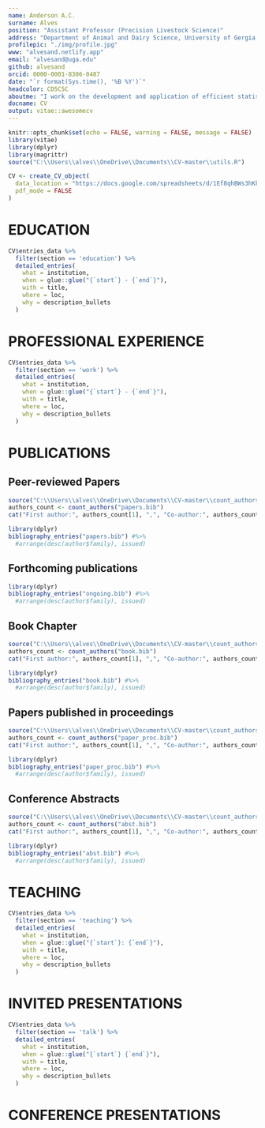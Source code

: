 ---
name: Anderson A.C.
surname: Alves
position: "Assistant Professor (Precision Livestock Science)"
address: "Department of Animal and Dairy Science, University of Gergia, 425 River Rd, Athens, GA, USA, 30602"
profilepic: "./img/profile.jpg"
www: "alvesand.netlify.app"
email: "alvesand@uga.edu"
github: alvesand
orcid: 0000-0001-8306-0487 
date: "`r format(Sys.time(), '%B %Y')`"
headcolor: CD5C5C
aboutme: "I work on the development and application of efficient statistical learning methods and computational tools for the analysis of large livestock data. My research agenda center on combining on-farm sensor data and artificial intelligence (AI) techniques to create decision-making tools, supporting efficient and sustainable livestock farming"
docname: CV
output: vitae::awesomecv
---

```{r setup, include=FALSE}
knitr::opts_chunk$set(echo = FALSE, warning = FALSE, message = FALSE)
library(vitae)
library(dplyr)
library(magrittr)
source("C:\\Users\\alves\\OneDrive\\Documents\\CV-master\\utils.R")

CV <- create_CV_object(
  data_location = "https://docs.google.com/spreadsheets/d/1Ef8qhBWs3hKk17O4mnHVio4fXTJeSmqzWW8W8UT79dU/edit?usp=sharing",  
  pdf_mode = FALSE
)

```

# EDUCATION

```{r}
CV$entries_data %>% 
  filter(section == 'education') %>% 
  detailed_entries(
    what = institution,
    when = glue::glue("{`start`} - {`end`}"),
    with = title,
    where = loc,
    why = description_bullets
  )
```

# PROFESSIONAL EXPERIENCE

```{r}
CV$entries_data %>% 
  filter(section == 'work') %>% 
  detailed_entries(
    what = institution,
    when = glue::glue("{`start`} - {`end`}"),
    with = title,
    where = loc,
    why = description_bullets
  )
```

# PUBLICATIONS

## **Peer-reviewed Papers**
```{r, results='asis'}
source("C:\\Users\\alves\\OneDrive\\Documents\\CV-master\\count_authors.R")
authors_count <- count_authors("papers.bib")
cat("First author:", authors_count[1], ",", "Co-author:", authors_count[2], ",", "Corresponding author:", authors_count[3], ",", "Total:", sum(authors_count), "\n")
```


```{r}
library(dplyr)
bibliography_entries("papers.bib") #%>%
  #arrange(desc(author$family), issued)
```
## 

## **Forthcoming publications**
```{r}
library(dplyr)
bibliography_entries("ongoing.bib") #%>%
  #arrange(desc(author$family), issued)
```
##


## **Book Chapter**
```{r, results='asis'}
source("C:\\Users\\alves\\OneDrive\\Documents\\CV-master\\count_authors.R")
authors_count <- count_authors("book.bib")
cat("First author:", authors_count[1], ",", "Co-author:", authors_count[2], ",", "Corresponding author:", authors_count[3], ",", "Total:", sum(authors_count), "\n")
```

```{r}
library(dplyr)
bibliography_entries("book.bib") #%>%
  #arrange(desc(author$family), issued)
```
##

## **Papers published in proceedings**
```{r, results='asis'}
source("C:\\Users\\alves\\OneDrive\\Documents\\CV-master\\count_authors.R")
authors_count <- count_authors("paper_proc.bib")
cat("First author:", authors_count[1], ",", "Co-author:", authors_count[2], ",", "Corresponding author:", authors_count[3], ",", "Total:", sum(authors_count), "\n")
```

```{r}

library(dplyr)
bibliography_entries("paper_proc.bib") #%>%
  #arrange(desc(author$family), issued)
```
##

## **Conference Abstracts**
```{r, results='asis'}
source("C:\\Users\\alves\\OneDrive\\Documents\\CV-master\\count_authors.R")
authors_count <- count_authors("abst.bib")
cat("First author:", authors_count[1], ",", "Co-author:", authors_count[2], ",", "Corresponding author:", authors_count[3], ",", "Total:", sum(authors_count), "\n")
```

```{r}
library(dplyr)
bibliography_entries("abst.bib") #%>%
  #arrange(desc(author$family), issued)
```

# TEACHING

```{r}
CV$entries_data %>% 
  filter(section == 'teaching') %>% 
  detailed_entries(
    what = institution,
    when = glue::glue("{`start`}: {`end`}"),
    with = title,
    where = loc,
    why = description_bullets
  )
```

# INVITED PRESENTATIONS

```{r}
CV$entries_data %>% 
  filter(section == 'talk') %>% 
  detailed_entries(
    what = institution,
    when = glue::glue("{`start`} {`end`}"),
    with = title,
    where = loc,
    why = description_bullets
  )
```

# CONFERENCE PRESENTATIONS


